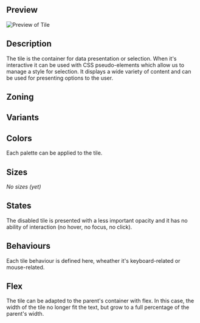 
## Preview
![Preview of Tile](design-images/tile/tile-preview.png)

## Description
The tile is the container for data presentation or selection. When it's interactive it can be used with CSS pseudo-elements which allow us to manage a style for selection. It displays a wide variety of content and can be used for presenting options to the user.

## Zoning
<DesignTileZoning />

## Variants
<DesignTileVariants />

## Colors
Each palette can be applied to the tile.

## Sizes
_No sizes (yet)_

## States
The disabled tile is presented with a less important opacity and it has no ability of interaction (no hover, no focus,
no click).

<DesignTileStates />

## Behaviours
Each tile behaviour is defined here, wheather it's keyboard-related or mouse-related.

<DesignTileBehaviours />

## Flex
The tile can be adapted to the parent's container with flex. In this case, the width of the tile no longer fit the
text, but grow to a full percentage of the parent's width.
